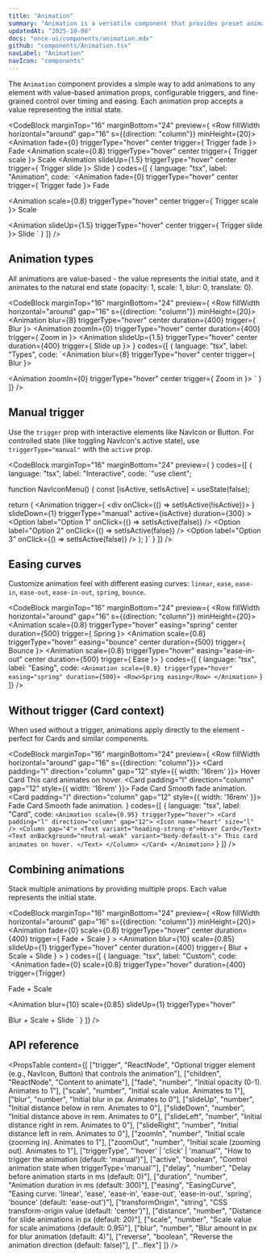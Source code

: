 ```yaml
---
title: "Animation"
summary: "Animation is a versatile component that provides preset animation effects with configurable triggers, easing curves, and timing."
updatedAt: "2025-10-08"
docs: "once-ui/components/animation.mdx"
github: "components/Animation.tsx"
navLabel: "Animation"
navIcon: "components"
---
```


The `Animation` component provides a simple way to add animations to any element with value-based animation props, configurable triggers, and fine-grained control over timing and easing. Each animation prop accepts a value representing the initial state.

<CodeBlock
  marginTop="16"
  marginBottom="24"
  preview={
    <Row fillWidth horizontal="around" gap="16" s={{direction: "column"}} minHeight={20}>
      <Animation fade={0} triggerType="hover" center
        trigger={
          <Row padding="16" radius="m" border="neutral-medium" fit>
            <Text variant="label-default-s">Trigger fade</Text>
          </Row>
        }>
        <Row padding="l" radius="m" background="page" border="neutral-medium" center width="128" height="128">
          <Text variant="label-default-s">Fade</Text>
        </Row>
      </Animation>
      <Animation scale={0.8} triggerType="hover" center
        trigger={
          <Row padding="16" radius="m" border="neutral-medium" fit>
            <Text variant="label-default-s">Trigger scale</Text>
          </Row>
        }>
        <Row padding="l" radius="m" background="page" border="neutral-medium" center width="128" height="128">
          <Text variant="label-default-s">Scale</Text>
        </Row>
      </Animation>
      <Animation slideUp={1.5} triggerType="hover" center
        trigger={
          <Row padding="16" radius="m" border="neutral-medium" fit>
            <Text variant="label-default-s">Trigger slide</Text>
          </Row>
        }>
        <Row padding="l" radius="m" background="page" border="neutral-medium" center width="128" height="128">
          <Text variant="label-default-s">Slide</Text>
        </Row>
      </Animation>
    </Row>
  }
  codes={[
    {
      language: "tsx",
      label: "Animation",
      code:
`<Animation fade={0} triggerType="hover" center
    trigger={
      <Row padding="16" radius="m" border="neutral-medium" fit>
        <Text>Trigger fade</Text>
      </Row>
    }>
    <Row padding="l" radius="m" background="page" border="neutral-medium" center>
      <Text>Fade</Text>
    </Row>
</Animation>

<Animation scale={0.8} triggerType="hover" center
    trigger={
      <Row padding="16" radius="m" border="neutral-medium" fit>
        <Text>Trigger scale</Text>
      </Row>
    }>
    <Row padding="l" radius="m" background="page" border="neutral-medium" center>
      <Text>Scale</Text>
    </Row>
</Animation>

<Animation slideUp={1.5} triggerType="hover" center
    trigger={
      <Row padding="16" radius="m" border="neutral-medium" fit>
        <Text>Trigger slide</Text>
      </Row>
    }>
    <Row padding="l" radius="m" background="page" border="neutral-medium" center>
      <Text>Slide</Text>
    </Row>
</Animation>`
    }
  ]}
/>

## Animation types

All animations are value-based - the value represents the initial state, and it animates to the natural end state (opacity: 1, scale: 1, blur: 0, translate: 0).

<CodeBlock
  marginTop="16"
  marginBottom="24"
  preview={
    <Row fillWidth horizontal="around" gap="16" s={{direction: "column"}} minHeight={20}>
      <Animation blur={8} triggerType="hover" center duration={400}
        trigger={
          <Row padding="16" radius="m" border="neutral-medium" fit>
            <Text variant="label-default-s">Blur</Text>
          </Row>
        }>
        <Row padding="l" radius="m" background="page" border="neutral-medium" center width="128" height="128">
          <Icon name="sparkles" size="l" />
        </Row>
      </Animation>
      <Animation zoomIn={0} triggerType="hover" center duration={400}
        trigger={
          <Row padding="16" radius="m" border="neutral-medium" fit>
            <Text variant="label-default-s">Zoom in</Text>
          </Row>
        }>
        <Row padding="l" radius="m" background="page" border="neutral-medium" center width="128" height="128">
          <Icon name="search" size="l" />
        </Row>
      </Animation>
      <Animation slideUp={1.5} triggerType="hover" center duration={400}
        trigger={
          <Row padding="16" radius="m" border="neutral-medium" fit>
            <Text variant="label-default-s">Slide up</Text>
          </Row>
        }>
        <Row padding="l" radius="m" background="page" border="neutral-medium" center width="128" height="128">
          <Icon name="arrowUp" size="l" />
        </Row>
      </Animation>
    </Row>
  }
  codes={[
    {
      language: "tsx",
      label: "Types",
      code:
`<Animation blur={8} triggerType="hover" center
  trigger={
    <Row padding="16" radius="m" border="neutral-medium" fit>
      <Text>Blur</Text>
    </Row>
  }>
  <Row padding="l" radius="m" background="page" border="neutral-medium" center>
    <Icon name="sparkles" size="l" />
  </Row>
</Animation>

<Animation zoomIn={0} triggerType="hover" center
  trigger={
    <Row padding="16" radius="m" border="neutral-medium" fit>
      <Text>Zoom in</Text>
    </Row>
  }>
  <Row padding="l" radius="m" background="page" border="neutral-medium" center>
    <Icon name="search" size="l" />
  </Row>
</Animation>`
    }
  ]}
/>

## Manual trigger

Use the `trigger` prop with interactive elements like NavIcon or Button. For controlled state (like toggling NavIcon's active state), use `triggerType="manual"` with the `active` prop.

<CodeBlock
  marginTop="16"
  marginBottom="24"
  preview={
    <Row fillWidth horizontal="around" minHeight={16}>
      <AnimationNavIconExample />
    </Row>
  }
  codes={[
    {
      language: "tsx",
      label: "Interactive",
      code:
`"use client";


function NavIconMenu() {
  const [isActive, setIsActive] = useState(false);

  return (
    <Animation
      trigger={
        <div onClick={() => setIsActive(!isActive)}>
          <NavIcon isActive={isActive} />
        </div>
      }
      slideDown={1}
      triggerType="manual"
      active={isActive}
      duration={300}
    >
      <Dropdown position="absolute" top="48" padding="4" gap="2" radius="l">
        <Option label="Option 1" onClick={() => setIsActive(false)} />
        <Option label="Option 2" onClick={() => setIsActive(false)} />
        <Option label="Option 3" onClick={() => setIsActive(false)} />
      </Dropdown>
    </Animation>
  );
}`
    }
  ]}
/>

## Easing curves

Customize animation feel with different easing curves: `linear`, `ease`, `ease-in`, `ease-out`, `ease-in-out`, `spring`, `bounce`.

<CodeBlock
  marginTop="16"
  marginBottom="24"
  preview={
    <Row fillWidth horizontal="around" gap="16" s={{direction: "column"}} minHeight={20}>
      <Animation scale={0.8} triggerType="hover" easing="spring" center duration={500}
        trigger={
          <Row padding="16" radius="m" border="neutral-medium" fit>
            <Text variant="label-default-s">Spring</Text>
          </Row>
        }>
        <Row padding="l" radius="m" background="page" border="neutral-medium" center width="128" height="128">
          <Icon name="zap" size="l" />
        </Row>
      </Animation>
      <Animation scale={0.8} triggerType="hover" easing="bounce" center duration={500}
        trigger={
          <Row padding="16" radius="m" border="neutral-medium" fit>
            <Text variant="label-default-s">Bounce</Text>
          </Row>
        }>
        <Row padding="l" radius="m" background="page" border="neutral-medium" center width="128" height="128">
          <Icon name="activity" size="l" />
        </Row>
      </Animation>
      <Animation scale={0.8} triggerType="hover" easing="ease-in-out" center duration={500}
        trigger={
          <Row padding="16" radius="m" border="neutral-medium" fit>
            <Text variant="label-default-s">Ease</Text>
          </Row>
        }>
        <Row padding="l" radius="m" background="page" border="neutral-medium" center width="128" height="128">
          <Icon name="trendingUp" size="l" />
        </Row>
      </Animation>
    </Row>
  }
  codes={[
    {
      language: "tsx",
      label: "Easing",
      code:
`<Animation scale={0.8} triggerType="hover" easing="spring" duration={500}>
  <Row>Spring easing</Row>
</Animation>`
    }
  ]}
/>

## Without trigger (Card context)

When used without a trigger, animations apply directly to the element - perfect for Cards and similar components.

<CodeBlock
  marginTop="16"
  marginBottom="24"
  preview={
    <Row fillWidth horizontal="around" gap="16" s={{direction: "column"}}>
      <Animation fade={0.4} triggerType="hover" duration={300}>
        <Card padding="l" direction="column" gap="12" style={{ width: '16rem' }}>
          <Icon name="heart" size="l" />
          <Column gap="4">
            <Text variant="heading-strong-m">Hover Card</Text>
            <Text onBackground="neutral-weak" variant="body-default-s">
              This card animates on hover.
            </Text>
          </Column>
        </Card>
      </Animation>
      <Animation zoomOut={1.1} fade={1} triggerType="hover" duration={300}>
        <Card padding="l" direction="column" gap="12" style={{ width: '16rem' }}>
          <Icon name="star" size="l" />
          <Column gap="4">
            <Text variant="heading-strong-m">Fade Card</Text>
            <Text onBackground="neutral-weak" variant="body-default-s">
              Smooth fade animation.
            </Text>
          </Column>
        </Card>
      </Animation>
      <Animation blur={16} fade={1} triggerType="hover" duration={300}>
        <Card padding="l" direction="column" gap="12" style={{ width: '16rem' }}>
          <Icon name="star" size="l" />
          <Column gap="4">
            <Text variant="heading-strong-m">Fade Card</Text>
            <Text onBackground="neutral-weak" variant="body-default-s">
              Smooth fade animation.
            </Text>
          </Column>
        </Card>
      </Animation>
    </Row>
  }
  codes={[
    {
      language: "tsx",
      label: "Card",
      code:
`<Animation scale={0.95} triggerType="hover">
  <Card padding="l" direction="column" gap="12">
    <Icon name="heart" size="l" />
    <Column gap="4">
      <Text variant="heading-strong-m">Hover Card</Text>
      <Text onBackground="neutral-weak" variant="body-default-s">
        This card animates on hover.
      </Text>
    </Column>
  </Card>
</Animation>`
    }
  ]}
/>

## Combining animations

Stack multiple animations by providing multiple props. Each value represents the initial state.

<CodeBlock
  marginTop="16"
  marginBottom="24"
  preview={
    <Row fillWidth horizontal="around" gap="16" s={{direction: "column"}} minHeight={20}>
      <Animation 
        fade={0}
        scale={0.8}
        triggerType="hover" 
        center
        duration={400}
        trigger={
          <Row padding="16" radius="m" border="neutral-medium" fit>
            <Text variant="label-default-s">Fade + Scale</Text>
          </Row>
        }
      >
        <Row padding="l" radius="m" background="page" border="neutral-medium" center width="128" height="128">
          <Icon name="layers" size="l" />
        </Row>
      </Animation>
      <Animation 
        blur={10}
        scale={0.85}
        slideUp={1}
        triggerType="hover" 
        center
        duration={400}
        trigger={
          <Row padding="16" radius="m" border="neutral-medium" fit>
            <Text variant="label-default-s">Blur + Scale + Slide</Text>
          </Row>
        }
      >
        <Row padding="l" radius="m" background="page" border="neutral-medium" center width="128" height="128">
          <Icon name="sparkles" size="l" />
        </Row>
      </Animation>
    </Row>
  }
  codes={[
    {
      language: "tsx",
      label: "Custom",
      code:
`<Animation 
  fade={0}
  scale={0.8}
  triggerType="hover" 
  duration={400}
  trigger={<Row>Trigger</Row>}
>
  <Row>Fade + Scale</Row>
</Animation>

<Animation 
  blur={10}
  scale={0.85}
  slideUp={1}
  triggerType="hover"
>
  <Row>Blur + Scale + Slide</Row>
</Animation>`
    }
  ]}
/>

## API reference

<PropsTable
  content={[
    ["trigger", "ReactNode", "Optional trigger element (e.g., NavIcon, Button) that controls the animation"],
    ["children", "ReactNode", "Content to animate"],
    ["fade", "number", "Initial opacity (0-1). Animates to 1"],
    ["scale", "number", "Initial scale value. Animates to 1"],
    ["blur", "number", "Initial blur in px. Animates to 0"],
    ["slideUp", "number", "Initial distance below in rem. Animates to 0"],
    ["slideDown", "number", "Initial distance above in rem. Animates to 0"],
    ["slideLeft", "number", "Initial distance right in rem. Animates to 0"],
    ["slideRight", "number", "Initial distance left in rem. Animates to 0"],
    ["zoomIn", "number", "Initial scale (zooming in). Animates to 1"],
    ["zoomOut", "number", "Initial scale (zooming out). Animates to 1"],
    ["triggerType", "'hover' | 'click' | 'manual'", "How to trigger the animation (default: 'manual')"],
    ["active", "boolean", "Control animation state when triggerType='manual'"],
    ["delay", "number", "Delay before animation starts in ms (default: 0)"],
    ["duration", "number", "Animation duration in ms (default: 300)"],
    ["easing", "EasingCurve", "Easing curve: 'linear', 'ease', 'ease-in', 'ease-out', 'ease-in-out', 'spring', 'bounce' (default: 'ease-out')"],
    ["transformOrigin", "string", "CSS transform-origin value (default: 'center')"],
    ["distance", "number", "Distance for slide animations in px (default: 20)"],
    ["scale", "number", "Scale value for scale animations (default: 0.95)"],
    ["blur", "number", "Blur amount in px for blur animation (default: 4)"],
    ["reverse", "boolean", "Reverse the animation direction (default: false)"],
    ["...flex"]
  ]}
/>
